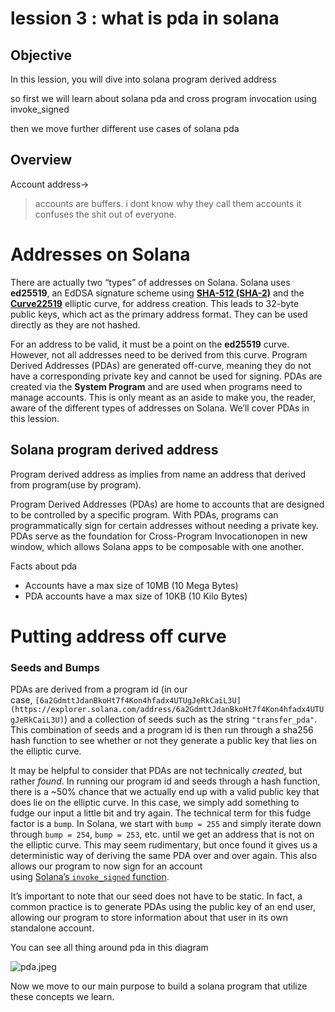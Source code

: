 # lession 3 : what is pda in solana

## Objective

In this lession, you will dive into solana program derived address

so first we will learn about solana pda and cross program invocation using invoke_signed

then we move further different use cases of solana pda 

## Overview

Account address→

> accounts are buffers. i dont know why they call them accounts it confuses the shit out of everyone.
> 

# **Addresses on Solana**

There are actually two “types” of addresses on Solana. Solana uses **ed25519**, an EdDSA signature scheme using **[SHA-512 (SHA-2)](https://en.wikipedia.org/wiki/SHA-2)** and the **[Curve22519](https://en.wikipedia.org/wiki/Curve25519)** elliptic curve, for address creation. This leads to 32-byte public keys, which act as the primary address format. They can be used directly as they are not hashed.

For an address to be valid, it must be a point on the **ed25519** curve. However, not all addresses need to be derived from this curve. Program Derived Addresses (PDAs) are generated off-curve, meaning they do not have a corresponding private key and cannot be used for signing. PDAs are created via the **System Program** and are used when programs need to manage accounts. This is only meant as an aside to make you, the reader, aware of the different types of addresses on Solana. We’ll cover PDAs in this lession.

## Solana program derived address

Program derived address as implies from name 
an address that derived from program(use by program).

Program Derived Addresses (PDAs) are home to accounts that are designed to be controlled by a specific program. With PDAs, programs can programmatically sign for certain addresses without needing a private key. PDAs serve as the foundation for Cross-Program Invocationopen in new window, which allows Solana apps to be composable with one another.

Facts about pda

- Accounts have a max size of 10MB (10 Mega Bytes)
- PDA accounts have a max size of 10KB (10 Kilo Bytes)

# Putting address off curve

### **Seeds and Bumps**

PDAs are derived from a program id (in our case, `[6a2GdmttJdanBkoHt7f4Kon4hfadx4UTUgJeRkCaiL3U](https://explorer.solana.com/address/6a2GdmttJdanBkoHt7f4Kon4hfadx4UTUgJeRkCaiL3U)`) and a collection of seeds such as the string `"transfer_pda"`. This combination of seeds and a program id is then run through a sha256 hash function to see whether or not they generate a public key that lies on the elliptic curve.

It may be helpful to consider that PDAs are not technically *created*, but rather *found*. In running our program id and seeds through a hash function, there is a ~50% chance that we actually end up with a valid public key that does lie on the elliptic curve. In this case, we simply add something to fudge our input a little bit and try again. The technical term for this fudge factor is a `bump`. In Solana, we start with `bump = 255` and simply iterate down through `bump = 254`, `bump = 253`, etc. until we get an address that is not on the elliptic curve. This may seem rudimentary, but once found it gives us a deterministic way of deriving the same PDA over and over again. This also allows our program to now sign for an account using [Solana’s `invoke_signed` function](https://docs.solana.com/developing/programming-model/calling-between-programs#program-signed-accounts).

It’s important to note that our seed does not have to be static. In fact, a common practice is to generate PDAs using the public key of an end user, allowing our program to store information about that user in its own standalone account.

You can see all thing around pda in this diagram

![pda.jpeg](https://prod-files-secure.s3.us-west-2.amazonaws.com/521abc81-0300-4b28-afc0-7dbba3b32c10/e5556d28-de9d-419a-80fe-0e582aa2fa7e/pda.jpeg)

Now we move to our main purpose 
to build a solana program that utilize these concepts we learn.